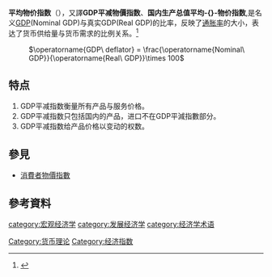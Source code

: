 {{NoteTA
|T=zh-tw: GDP平減指數;zh-cn: 平均物价指数
|G1=Economics
}}
'''平均物价指数'''（{{lang-en|GDP deflator}}），又譯'''GDP平减物價指数'''、'''国内生产总值平均-{}-物价指数''',是名义[[國內生產總值|GDP]](Nominal GDP)与真实GDP(Real GDP)的比率，反映了[[通胀率|通胀率]]的大小，表达了货币供给量与货币需求的比例关系。<ref>{{citation |last=Mankiw |first=Nicholas |author-link=格里高利·曼昆 |year=2009 |title=MACROECONOMICS |edition=7th |publisher=Worth |isbn=978-1-4292-1887-0}}</ref>

: <math>\operatorname{GDP\ deflator} = \frac{\operatorname{Nominal\ GDP}}{\operatorname{Real\ GDP}}\times 100</math>

<!--平均物价指数 = \begin{matrix} \frac{名义国内生产总值}{实际国内生产总值} \end{matrix} -->

==特点==
#GDP平减指数衡量所有产品与服务价格。
#GDP平减指数只包括国内的产品，进口不在GDP平減指數部分。
#GDP平减指数给产品价格以变动的权数。

==參見==
*[[消費者物價指數|消費者物價指數]]

==參考資料==

{{Macroeconomics-stub}}

[[Category:货币理论|Category:货币理论]]
[[category:宏观经济学|category:宏观经济学]]
[[category:发展经济学|category:发展经济学]]
[[category:经济学术语|category:经济学术语]]
[[Category:经济指数|Category:经济指数]]